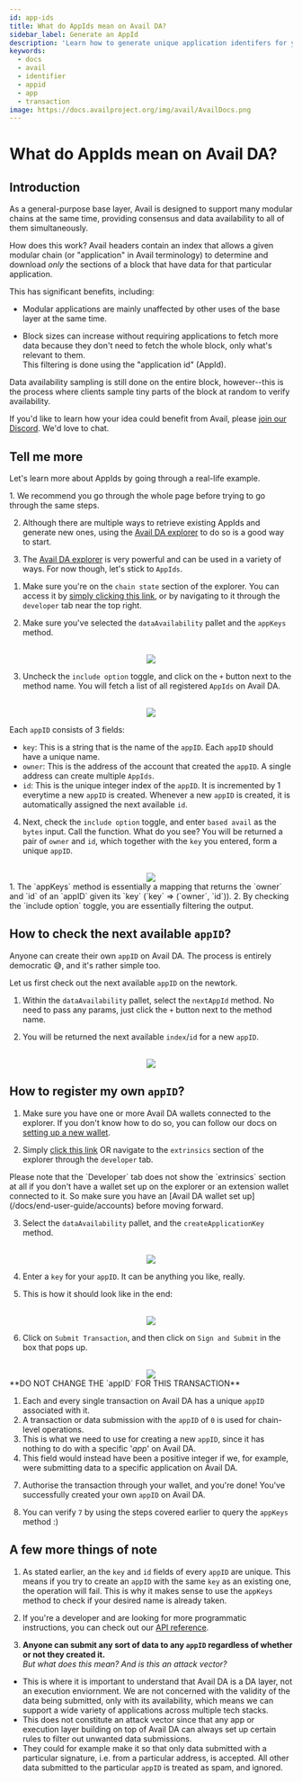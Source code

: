 ```yaml
---
id: app-ids
title: What do AppIds mean on Avail DA?
sidebar_label: Generate an AppId
description: 'Learn how to generate unique application identifers for your Avail-based solution.'
keywords:
  - docs
  - avail
  - identifier
  - appid
  - app
  - transaction
image: https://docs.availproject.org/img/avail/AvailDocs.png
---
```



# What do AppIds mean on Avail DA?

## Introduction

As a general-purpose base layer, Avail is designed to support many
modular chains at the same time, providing consensus and data
availability to all of them simultaneously.

How does this work? Avail headers contain an index that allows a given
modular chain (or "application" in Avail terminology) to determine and
download _only_ the sections of a block that have data for that
particular application.

This has significant benefits, including:

- Modular applications are mainly unaffected by other uses of the
  base layer at the same time.

- Block sizes can increase without requiring applications to fetch
  more data because they don't need to fetch the whole block, only what's
  relevant to them. \
  This filtering is done using the "application id" (AppId).

Data availability sampling is still done on the entire block,
however--this is the process where clients sample tiny parts of
the block at random to verify availability.

If you'd like to learn how your idea could
benefit from Avail, please [join our
Discord](https://discord.gg/S2XQJjHsZt). We'd love to chat.

## Tell me more

Let's learn more about AppIds by going through a real-life example.

<Callout type="info">
1. We recommend you go through the whole page before trying to go through the same steps.

2. Although there are multiple ways to retrieve existing AppIds and generate new ones, using the [Avail DA explorer](https://explorer.avail.so/#/chainstate) to do so
is a good way to start.

3. The [Avail DA explorer](https://explorer.avail.so/#/) is very powerful and can be used in a variety of ways.
For now though, let's stick to `AppIds`.
</Callout>

1. Make sure you're on the `chain state` section of the explorer. You can access it by [simply clicking this link](https://explorer.avail.so/#/chainstate),
or by navigating to it through the `developer` tab near the top right.

2. Make sure you've selected the `dataAvailability` pallet and the `appKeys` method.

<br/>
<div align="center">
<img src="/img/app-ids/app-id-1.png" align="center" /> 
</div>

3. Uncheck the `include option` toggle, and click on the `+` button next to the method name.
You will fetch a list of all registered `AppIds` on Avail DA.

<br/>
<div align="center">
<img src="/img/app-ids/app-id-2.png" align="center" /> 
</div>

Each `appID` consists of 3 fields:

- `key`: This is a string that is the name of the `appID`. Each `appID` should have a unique name.
- `owner`: This is the address of the account that created the `appID`. A single address can create multiple `AppIds`.
- `id`: This is the unique integer index of the `appID`. It is incremented by 1 everytime a new `appID` is created. Whenever a new
`appID` is created, it is automatically assigned the next available `id`.

4. Next, check the `include option` toggle, and enter `based avail` as the `bytes` input. Call the function. What do you see?
You will be returned a pair of `owner` and `id`, which together with the `key` you entered, form a unique `appID`.

<br/>
<div align="center">
<img src="/img/app-ids/app-id-3.png"  align="center" /> 
</div>

<Callout type="info">
1. The `appKeys` method is essentially a mapping that returns the `owner` and `id` of an `appID` given its `key` (`key` => (`owner`, `id`)).
2. By checking the `include option` toggle, you are essentially filtering the output.
</Callout>

## How to check the next available `appID`?

Anyone can create their own `appID` on Avail DA. The process is entirely democratic 😅, and it's rather simple too.

Let us first check out the next available `appID` on the newtork.

1. Within the `dataAvailability` pallet, select the `nextAppId` method.
No need to pass any params, just click the `+` button next to the method name.

2. You will be returned the next available `index`/`id` for a new `appID`.

<br/>
<div align="center">
<img src="/img/app-ids/app-id-4.png" align="center" /> 
</div>

## How to register my own `appID`?

1. Make sure you have one or more Avail DA wallets connected to the explorer. If you don't know how to do so,
you can follow our docs on [setting up a new wallet](/docs/end-user-guide/accounts#creating-an-account-on-avail-da).

2. Simply [click this link](https://explorer.avail.so/#/extrinsics) OR navigate to the `extrinsics` section of the explorer through the `developer` tab.

<Callout type="info">
Please note that the `Developer` tab does not show the `extrinsics` section at all if you don't
have a wallet set up on the explorer or an extension wallet connected to it.
So make sure you have an [Avail DA wallet set up](/docs/end-user-guide/accounts) before moving forward.
</Callout>

3. Select the `dataAvailability` pallet, and the `createApplicationKey` method.

<br/>
<div align="center">
<img src="/img/app-ids/app-id-5.png" align="center" /> 
</div>

4. Enter a `key` for your `appID`. It can be anything you like, really.

5. This is how it should look like in the end:

<br/>
<div align="center">
<img src="/img/app-ids/app-id-6.png" align="center" /> 
</div>

6. Click on `Submit Transaction`, and then click on `Sign and Submit` in the box that pops up.

<br/>
<div align="center">
<img src="/img/app-ids/app-id-6.png" align="center" /> 
</div>

<Callout type="info">
**DO NOT CHANGE THE `appID` FOR THIS TRANSACTION**<br/>

1. Each and every single transaction on Avail DA has a unique `appID` associated with it.
2. A transaction or data submission with the `appID` of `0` is used for chain-level operations.
3. This is what we need to use for creating a new `appID`, since it has nothing to do with a specific '*app*' on Avail DA.
4. This field would instead have been a positive integer if we, for example, were submitting data to a specific application on Avail DA.
</Callout>

7. Authorise the transaction through your wallet, and you're done! You've successfully created your own `appID` on Avail DA.

8. You can verify `7` by using the steps covered earlier to query the `appKeys` method :)

## A few more things of note

1. As stated earlier, an the `key` and `id` fields of every `appID` are unique. This means if you try to create an `appID` with the same `key` as an existing one,
the operation will fail. This is why it makes sense to use the `appKeys` method to check if your desired name is already taken.

2. If you're a developer and are looking for more programmatic instructions, you can check out our [API reference](/api-reference/avail-node-api/da-create-application-key).

3. **Anyone can submit any sort of data to any `appID` regardless of whether or not they created it.** \
*But what does this mean? And is this an attack vector?*

- This is where it is important to understand that Avail DA is a DA layer, not an execution enviornment.
We are not concerned with the validity of the data being submitted, only with its availability, which means we can support a wide variety of applications across multiple tech stacks.
- This does not constitute an attack vector since that any app or execution layer building on top of Avail DA can always set up
certain rules to filter out unwanted data submissions.
- They could for example make it so that only data submitted with a particular signature, i.e. from a particular address, is accepted.
All other data submitted to the particular `appID` is treated as spam, and ignored.